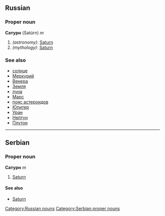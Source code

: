 ==Russian==
[[Category:Russian nouns]]
===Proper noun===
'''Сатурн''' (Satúrn) ''m''

#''(astronomy)'': [[Saturn]]
#''(mythology)'': [[Saturn]]

===See also===
*[[солнце]]
*[[Меркурий]]
*[[Венера]]
*[[Земля]]
*[[луна]]
*[[Марс]]
*[[пояс астероидов]]
*[[Юпитер]]
*[[Уран]]
*[[Нептун]]
*[[Плутон]]


----
==Serbian==
===Proper noun===
'''Сатурн''' ''m''
#[[Saturn]]
====See also====
*[[Saturn]]
[[Category:Serbian proper nouns]]